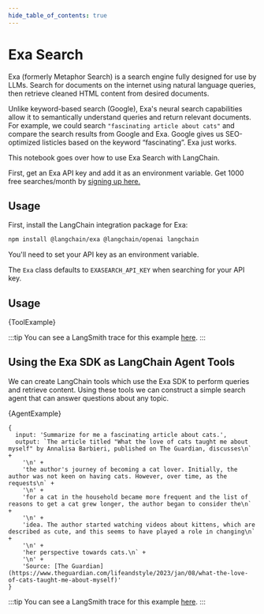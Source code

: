 ```yaml
---
hide_table_of_contents: true
---
```



# Exa Search

Exa (formerly Metaphor Search) is a search engine fully designed for use by LLMs. Search for documents on the internet using natural language queries, then retrieve cleaned HTML content from desired documents.

Unlike keyword-based search (Google), Exa's neural search capabilities allow it to semantically understand queries and return relevant documents.
For example, we could search `"fascinating article about cats"` and compare the search results from Google and Exa.
Google gives us SEO-optimized listicles based on the keyword “fascinating”. Exa just works.

This notebook goes over how to use Exa Search with LangChain.

First, get an Exa API key and add it as an environment variable.
Get 1000 free searches/month by [signing up here.](https://dashboard.exa.ai/login)

## Usage

First, install the LangChain integration package for Exa:


<IntegrationInstallTooltip></IntegrationInstallTooltip>

```bash npm2yarn
npm install @langchain/exa @langchain/openai langchain
```

You'll need to set your API key as an environment variable.

The `Exa` class defaults to `EXASEARCH_API_KEY` when searching for your API key.

## Usage


<CodeBlock language="typescript">{ToolExample}</CodeBlock>

:::tip
You can see a LangSmith trace for this example [here](https://smith.langchain.com/public/775ea9a8-d54c-405c-9126-a012405d9099/r).
:::

## Using the Exa SDK as LangChain Agent Tools

We can create LangChain tools which use the Exa SDK to perform queries and retrieve content.
Using these tools we can construct a simple search agent that can answer questions about any topic.


<CodeBlock language="typescript">{AgentExample}</CodeBlock>

```
{
  input: 'Summarize for me a fascinating article about cats.',
  output: `The article titled "What the love of cats taught me about myself" by Annalisa Barbieri, published on The Guardian, discusses\n` +
    '\n' +
    'the author's journey of becoming a cat lover. Initially, the author was not keen on having cats. However, over time, as the requests\n` +
    '\n' +
    'for a cat in the household became more frequent and the list of reasons to get a cat grew longer, the author began to consider the\n` +
    '\n' +
    'idea. The author started watching videos about kittens, which are described as cute, and this seems to have played a role in changing\n` +
    '\n' +
    'her perspective towards cats.\n` +
    '\n' +
    'Source: [The Guardian](https://www.theguardian.com/lifeandstyle/2023/jan/08/what-the-love-of-cats-taught-me-about-myself)'
}
```

:::tip
You can see a LangSmith trace for this example [here](https://smith.langchain.com/public/65963d51-9bcb-4d1e-91ae-3fb51410ad72/r).
:::
